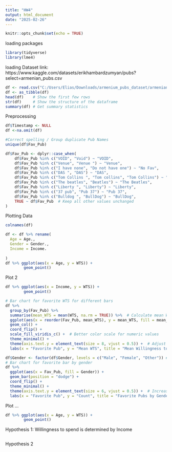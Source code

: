 ```yaml
---
title: "HW4"
output: html_document
date: "2025-02-26"
---
```


```r
knitr::opts_chunk$set(echo = TRUE)
```
loading packages
```r
library(tidyverse)
library(lme4)
```
loading Dataset
link: https://www.kaggle.com/datasets/erikhambardzumyan/pubs?select=armenian_pubs.csv
```r
df <- read.csv("C:/Users/Elias/Downloads/armenium_pubs_dataset/armenian_pubs.csv", header = TRUE, sep = ",")
df <- as_tibble(df)
head(df)    # Show the first few rows
str(df)     # Show the structure of the dataframe
summary(df) # Get summary statistics

```
Preprocessing
```r
df$Timestamp <- NULL
df <-na.omit(df)

#Correct spelling / Group duplicate Pub Names
unique(df$Fav_Pub)

df$Fav_Pub <- dplyr::case_when(
    df$Fav_Pub %in% c("VOID", "Void") ~ "VOID",
    df$Fav_Pub %in% c("Venue", "Venue ") ~ "Venue",
    df$Fav_Pub %in% c("I have none", "Do not have one") ~ "No Fav",
    df$Fav_Pub %in% c("DAS ", "DAS") ~ "DAS",
    df$Fav_Pub %in% c("Tom Collins ", "Tom collins", "Tom Collins") ~ "Tom Collins",
    df$Fav_Pub %in% c("The beatles", "Beatles") ~ "The Beatles",
    df$Fav_Pub %in% c("Liberty ", "Liberty") ~ "Liberty",
    df$Fav_Pub %in% c("37 pub", "Pub 37") ~ "Pub 37",
    df$Fav_Pub %in% c("Bulldog ", "BullDog") ~ "BullDog",
    TRUE ~ df$Fav_Pub  # Keep all other values unchanged
)


```
Plotting Data

```r
colnames(df)

df <- df %>% rename(
  Age = Age.,
  Gender = Gender.,
  Income = Income.
  
)
df %>% ggplot(aes(x = Age, y = WTS)) + 
        geom_point()


```
Plot 2

```r
df %>% ggplot(aes(x = Income, y = WTS)) + 
        geom_point()
```

```r
# Bar chart for favorite WTS for different bars
df %>% 
  group_by(Fav_Pub) %>% 
  summarise(mean_WTS = mean(WTS, na.rm = TRUE)) %>%  # Calculate mean WTS
  ggplot(aes(x = reorder(Fav_Pub, mean_WTS), y = mean_WTS, fill = mean_WTS)) + 
  geom_col() + 
  coord_flip() +  
  scale_fill_viridis_c() +  # Better color scale for numeric values
  theme_minimal() +
  theme(axis.text.y = element_text(size = 8, vjust = 0.5)) +  # Adjust label size
  labs(x = "Favorite Pub", y = "Mean WTS", title = "Mean Willingness to Spend for Different Pubs")

```

```r
df$Gender <- factor(df$Gender, levels = c("Male", "Female", "Other")) # Adjust levels as needed
# Bar chart for favorite bar by gender
df %>% 
  ggplot(aes(x = Fav_Pub, fill = Gender)) + 
  geom_bar(position = "dodge") + 
  coord_flip() +  
  theme_minimal() +
  theme(axis.text.y = element_text(size = 6, vjust = 0.5)) +  # Increase font size
  labs(x = "Favorite Pub", y = "Count", title = "Favorite Pubs by Gender")


```
Plot ...
```r
df %>% ggplot(aes(x = Age, y = WTS)) + 
        geom_point()
```

Hypothesis 1:
Willingness to spend is determined by Income
```r

```

Hypothesis 2
```r

```

